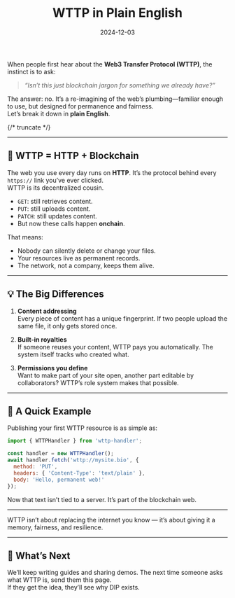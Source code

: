 ﻿---
slug: wttp-in-plain-english
title: WTTP in Plain English
authors: [dip-team]
tags: [wttp, explainer, dip, decentralized-internet]
date: 2024-12-03
---

When people first hear about the **Web3 Transfer Protocol (WTTP)**, the instinct is to ask:  
> *“Isn’t this just blockchain jargon for something we already have?”*  

The answer: no. It’s a re-imagining of the web’s plumbing—familiar enough to use, but designed for permanence and fairness.  
Let’s break it down in **plain English**.

{/* truncate */}

---

## 🔧 WTTP = HTTP + Blockchain
The web you use every day runs on **HTTP**. It’s the protocol behind every `https://` link you’ve ever clicked.  
WTTP is its decentralized cousin.

- `GET`: still retrieves content.  
- `PUT`: still uploads content.  
- `PATCH`: still updates content.  
- But now these calls happen **onchain**.  

That means:
- Nobody can silently delete or change your files.  
- Your resources live as permanent records.  
- The network, not a company, keeps them alive.

---

## 💡 The Big Differences
1. **Content addressing**  
   Every piece of content has a unique fingerprint. If two people upload the same file, it only gets stored once.  

2. **Built-in royalties**  
   If someone reuses your content, WTTP pays you automatically. The system itself tracks who created what.  

3. **Permissions you define**  
   Want to make part of your site open, another part editable by collaborators? WTTP’s role system makes that possible.  

---

## 🧪 A Quick Example
Publishing your first WTTP resource is as simple as:  

```js
import { WTTPHandler } from 'wttp-handler';

const handler = new WTTPHandler();
await handler.fetch('wttp://mysite.bio', {
  method: 'PUT',
  headers: { 'Content-Type': 'text/plain' },
  body: 'Hello, permanent web!'
});
```

Now that text isn’t tied to a server. It’s part of the blockchain web.  

---

<Callout type="success">
WTTP isn’t about replacing the internet you know — it’s about giving it a memory, fairness, and resilience.
</Callout>

---

## 🌱 What’s Next
We’ll keep writing guides and sharing demos. The next time someone asks what WTTP is, send them this page.  
If they get the idea, they’ll see why DIP exists.  

